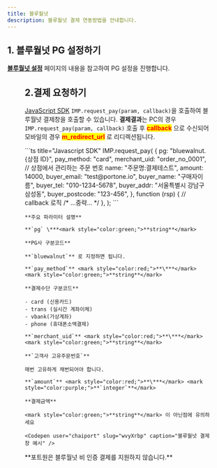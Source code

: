 ```yaml
---
title: 블루월넛
description: 블루월넛 결제 연동방법을 안내합니다.
---
```



## 1. 블루월넛 PG 설정하기

[**블루월넛 설정**](../../ready/2-pg/payment-gateway/blue) 페이지의 내용을 참고하여 PG 설정을 진행합니다.

<Figure src="/gitbook-assets/ko/screenshot 2022-06-03 6.13.31.png" />

## 2.결제 요청하기

[JavaScript SDK](../../sdk/javascript-sdk-old/readme) `IMP.request_pay(param, callback)`을 호출하여
블루월넛 결제창을 호출할 수 있습니다. **결제결과**는 PC의 경우 `IMP.request_pay(param, callback)`
호출 후 <mark style="color:red;">**callback**</mark> 으로 수신되어
모바일의 경우 <mark style="color:red;">**m\_redirect\_url**</mark> 로 리디렉션됩니다.

<Tabs>
  <Tab title="인증결제창 요청">
    ```ts title="Javascript SDK"
    IMP.request_pay(
      {
        pg: "bluewalnut.{상점 ID}",
        pay_method: "card",
        merchant_uid: "order_no_0001", // 상점에서 관리하는 주문 번호
        name: "주문명:결제테스트",
        amount: 14000,
        buyer_email: "test@portone.io",
        buyer_name: "구매자이름",
        buyer_tel: "010-1234-5678",
        buyer_addr: "서울특별시 강남구 삼성동",
        buyer_postcode: "123-456",
      },
      function (rsp) {
        // callback 로직
        /* ...중략... */
      },
    );
    ```

    **주요 파라미터 설명**

    **`pg` \***<mark style="color:green;">**string**</mark>

    **PG사 구분코드**

    **`bluewalnut`** 로 지정하면 됩니다.

    **`pay_method`** <mark style="color:red;">**\***</mark> <mark style="color:green;">**string**</mark>

    **결제수단 구분코드**

    - card (신용카드)
    - trans (실시간 계좌이체)
    - vbank(가상계좌)
    - phone (휴대폰소액결제)

    **`merchant_uid`** <mark style="color:red;">**\***</mark> <mark style="color:green;">**string**</mark>

    **`고객사 고유주문번호`**

    매번 고유하게 채번되어야 합니다.

    **`amount`** <mark style="color:red;">**\***</mark> <mark style="color:purple;">**`integer`**</mark>

    **결제금액**

    <mark style="color:green;">**string**</mark> 이 아닌점에 유의하세요

    <Codepen user="chaiport" slug="wvyXrbp" caption="블루월넛 결제창 예시" />
  </Tab>

  <Tab title="비 인증결제">
    **포트원은 블루월넛 비 인증 결제를 지원하지 않습니다.**
  </Tab>
</Tabs>

